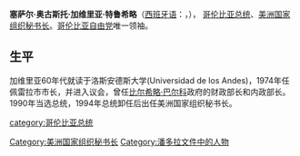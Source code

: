 {{BLP unsourced|time=2020-10-20T09:51:16+00:00}}
{{Infobox President
|original_name ={{lang|es|César Gaviria}}
|image = César Gaviria.jpg
|caption       =
|country       =[[哥倫比亞|哥倫比亞]]
|order         = 36
|term_start    =1990年8月7日
|term_end      =1994年8月7日
|office = 哥倫比亞总统
|predecessor  = [[比尔希略·巴尔科·巴尔加斯|比尔希略·巴尔科·巴尔加斯]]
|successor    = [[埃内斯托·桑佩尔·皮萨诺|埃内斯托·桑佩尔·皮萨诺]]
|birth_date   = 1947年3月31日
|birth_place  = [[佩雷拉|佩雷拉]](Pereira)
|death_date=
|death_place=
|vicepresident=  [[弗朗西斯科·桑托斯·卡尔德龙|弗朗西斯科·桑托斯·卡尔德龙]]
|spouse       = 安娜·米莱娜·穆尼奥斯(Ana Milena Muñoz de Gaviria)
|religion=
|party        =[[哥伦比亚自由党|哥伦比亚自由党]]
}}
'''塞萨尔·奥古斯托·加维里亚·特鲁希略'''（[[西班牙语|西班牙语]]：'''{{lang|es|César Augusto Gaviria Trujillo}}'''，{{bd|1947年|3月31日|catIdx=G}}）， [[哥伦比亚总统列表|哥伦比亚总统]]、[[美洲国家组织秘书长|美洲国家组织秘书长]]。[[哥伦比亚自由党|哥伦比亚自由党]]唯一领袖。

==生平==
加维里亚60年代就读于洛斯安德斯大学(Universidad de los Andes)，1974年任佩雷拉市市长，并进入议会，曾任[[比尔希略·巴尔科·巴尔加斯|比尔希略·巴尔科]]政府的财政部长和内政部长。1990年当选总统，1994年总统卸任后出任美洲国家组织秘书长。

{{start box}}
{{succession box|[[比尔希略·巴尔科·巴尔加斯|比尔希略·巴尔科·巴尔加斯]]|[[埃内斯托·桑佩尔·皮萨诺|埃内斯托·桑佩尔·皮萨诺]] |[[哥倫比亞总统|哥倫比亞总统]]|1990年–1994年}}
{{succession box|[[若昂·克莱门特·巴埃纳·苏亚雷斯|若昂·克莱门特·巴埃纳·苏亚雷斯]]|[[米格尔·安赫尔·罗德里格斯|米格尔·安赫尔·罗德里格斯]] |[[美洲国家组织秘书长|美洲国家组织秘书长]]|1994年–2004年}}
{{end box}}

{{Authority control}}

{{DEFAULTSORT:Gaviria, Cesar}}
[[category:哥伦比亚总统|category:哥伦比亚总统]]
[[Category:美洲国家组织秘书长|Category:美洲国家组织秘书长]]
[[Category:潘多拉文件中的人物|Category:潘多拉文件中的人物]]